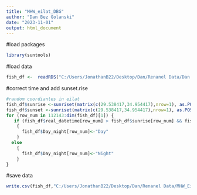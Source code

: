 ```yaml
---
title: "MHW_eilat_DBG"
author: "Dan Bez Golanski"
date: "2023-11-01"
output: html_document
---
```

#load packages
```r
library(suntools)
```

#load data
```r
fish_df <-  readRDS("C:/Users/JonathanB22/Desktop/Dan/Renanel Data/Dan data subset.rds")
```

#correct time and add sunset.rise
```r
#random coordiantes in eilat
fish_df$sunrise <-sunriset(matrix(c(29.538417,34.954417),nrow=1), as.POSIXct(as.Date(fish_df$datetime_GMT3),tz="IST"),direction = "sunrise", POSIXct.out = T)$time
fish_df$sunset <-sunriset(matrix(c(29.538417,34.954417),nrow=1), as.POSIXct(as.Date(fish_df$datetime_GMT3),tz="IST"),direction = "sunset", POSIXct.out = T)$time
for (row_num in 112143:dim(fish_df)[1]) {
   if (fish_df$real_datetime[row_num] > fish_df$sunrise[row_num] && fish_df$real_datetime[row_num] < fish_df$sunset[row_num]) 
    {
      fish_df$Day_night[row_num]<-"Day"
    }
  else
    {
      fish_df$Day_night[row_num]<-"Night"
    }
}

```

#save data
```r
write.csv(fish_df,"C:/Users/JonathanB22/Desktop/Dan/Renanel Data/MHW_Eilat_sun.csv")
```



